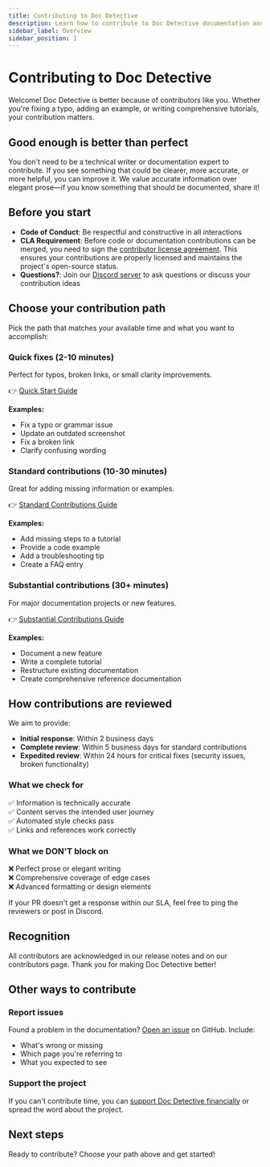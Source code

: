 ```yaml
---
title: Contributing to Doc Detective
description: Learn how to contribute to Doc Detective documentation and make it better for everyone.
sidebar_label: Overview
sidebar_position: 1
---
```


# Contributing to Doc Detective

Welcome! Doc Detective is better because of contributors like you. Whether you're fixing a typo, adding an example, or writing comprehensive tutorials, your contribution matters.

## Good enough is better than perfect

You don't need to be a technical writer or documentation expert to contribute. If you see something that could be clearer, more accurate, or more helpful, you can improve it. We value accurate information over elegant prose—if you know something that should be documented, share it!

## Before you start

- **Code of Conduct**: Be respectful and constructive in all interactions
- **CLA Requirement**: Before code or documentation contributions can be merged, you need to sign the [contributor license agreement](https://cla-assistant.io/doc-detective/doc-detective.github.io). This ensures your contributions are properly licensed and maintains the project's open-source status.
- **Questions?**: Join our [Discord server](https://discord.gg/2M7wXEThfF) to ask questions or discuss your contribution ideas

## Choose your contribution path

Pick the path that matches your available time and what you want to accomplish:

### Quick fixes (2-10 minutes)

Perfect for typos, broken links, or small clarity improvements.

👉 [Quick Start Guide](/docs/contributing/quick-start)

**Examples:**
- Fix a typo or grammar issue
- Update an outdated screenshot
- Fix a broken link
- Clarify confusing wording

### Standard contributions (10-30 minutes)

Great for adding missing information or examples.

👉 [Standard Contributions Guide](/docs/contributing/standard-contributions)

**Examples:**
- Add missing steps to a tutorial
- Provide a code example
- Add a troubleshooting tip
- Create a FAQ entry

### Substantial contributions (30+ minutes)

For major documentation projects or new features.

👉 [Substantial Contributions Guide](/docs/contributing/substantial-contributions)

**Examples:**
- Document a new feature
- Write a complete tutorial
- Restructure existing documentation
- Create comprehensive reference documentation

## How contributions are reviewed

We aim to provide:
- **Initial response**: Within 2 business days
- **Complete review**: Within 5 business days for standard contributions
- **Expedited review**: Within 24 hours for critical fixes (security issues, broken functionality)

### What we check for

✅ Information is technically accurate  
✅ Content serves the intended user journey  
✅ Automated style checks pass  
✅ Links and references work correctly

### What we DON'T block on

❌ Perfect prose or elegant writing  
❌ Comprehensive coverage of edge cases  
❌ Advanced formatting or design elements

If your PR doesn't get a response within our SLA, feel free to ping the reviewers or post in Discord.

## Recognition

All contributors are acknowledged in our release notes and on our contributors page. Thank you for making Doc Detective better!

## Other ways to contribute

### Report issues

Found a problem in the documentation? [Open an issue](https://github.com/doc-detective/doc-detective.github.io/issues) on GitHub. Include:
- What's wrong or missing
- Which page you're referring to
- What you expected to see

### Support the project

If you can't contribute time, you can [support Doc Detective financially](/support) or spread the word about the project.

## Next steps

Ready to contribute? Choose your path above and get started!
